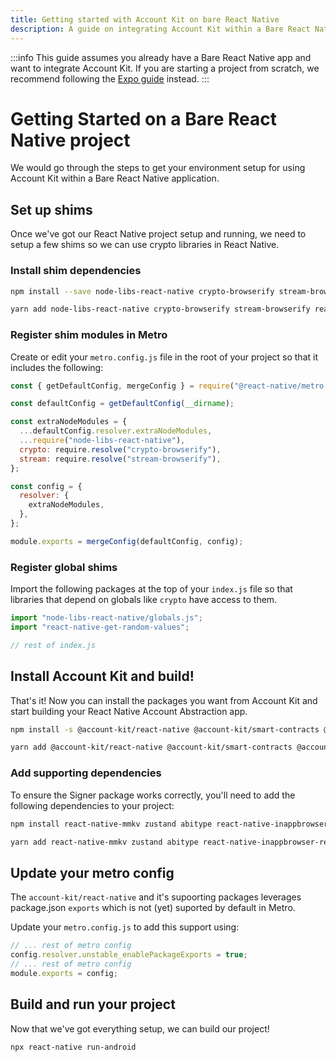 ```yaml
---
title: Getting started with Account Kit on bare React Native
description: A guide on integrating Account Kit within a Bare React Native application
---
```



:::info
This guide assumes you already have a Bare React Native app and want to integrate Account Kit. If you are starting a project from scratch, we recommend following the [Expo guide](/react-native/getting-started/getting-started-expo) instead.
:::

# Getting Started on a Bare React Native project

We would go through the steps to get your environment setup for using Account Kit within a Bare React Native application.

<Snippet />

## Set up shims

Once we've got our React Native project setup and running, we need to setup a few shims so we can use crypto libraries in React Native.

### Install shim dependencies

<CodeBlocks>

```bash [npm]
npm install --save node-libs-react-native crypto-browserify stream-browserify react-native-get-random-values
```

```bash [yarn]
yarn add node-libs-react-native crypto-browserify stream-browserify react-native-get-random-values
```

</CodeBlocks>

### Register shim modules in Metro

Create or edit your `metro.config.js` file in the root of your project so that it includes the following:

```js [metro.config.js]
const { getDefaultConfig, mergeConfig } = require("@react-native/metro-config");

const defaultConfig = getDefaultConfig(__dirname);

const extraNodeModules = {
  ...defaultConfig.resolver.extraNodeModules,
  ...require("node-libs-react-native"),
  crypto: require.resolve("crypto-browserify"),
  stream: require.resolve("stream-browserify"),
};

const config = {
  resolver: {
    extraNodeModules,
  },
};

module.exports = mergeConfig(defaultConfig, config);
```

### Register global shims

Import the following packages at the top of your `index.js` file so that libraries that depend on globals like `crypto` have access to them.

```js [index.js]
import "node-libs-react-native/globals.js";
import "react-native-get-random-values";

// rest of index.js
```

## Install Account Kit and build!

That's it! Now you can install the packages you want from Account Kit and start building your React Native Account Abstraction app.

<CodeBlocks>

```bash [npm]
npm install -s @account-kit/react-native @account-kit/smart-contracts @account-kit/infra
```

```bash [yarn]
yarn add @account-kit/react-native @account-kit/smart-contracts @account-kit/infra
```

</CodeBlocks>

### Add supporting dependencies

To ensure the Signer package works correctly, you'll need to add the following dependencies to your project:

<CodeBlocks>

```bash [npm]
npm install react-native-mmkv zustand abitype react-native-inappbrowser-reborn
```

```bash [yarn]
yarn add react-native-mmkv zustand abitype react-native-inappbrowser-reborn
```

</CodeBlocks>

## Update your metro config

The `account-kit/react-native` and it's supoorting packages leverages package.json `exports` which is not (yet) suported by default in Metro.

Update your `metro.config.js` to add this support using:

```js [metro.config.js]
// ... rest of metro config
config.resolver.unstable_enablePackageExports = true;
// ... rest of metro config
module.exports = config;
```

## Build and run your project

Now that we've got everything setup, we can build our project!

```bash
npx react-native run-android
```
